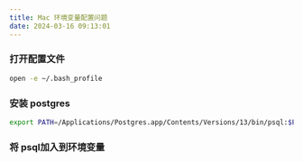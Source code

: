 ```yaml
---
title: Mac 环境变量配置问题
date: 2024-03-16 09:13:01
---
```

### 打开配置文件
```bash
open -e ~/.bash_profile

```
### 安装 postgres
```bash
export PATH=/Applications/Postgres.app/Contents/Versions/13/bin/psql:$PATH


```
### 将 psql加入到环境变量
